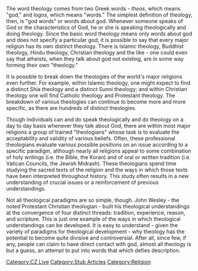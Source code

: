 The word theology comes from two Greek words - ''theos'', which means "god," and ''logos'', which means "words."  The simplest definition of theology, then, is "god words" or words about god.  Whenever someone speaks of God or the characteristics of God, he or she is speaking theologically and doing theology.  Since the basic word theology means only words about god and does not specify a particular god, it is possible to say that every major religion has its own distinct theology.  There is Islamic theology, Buddhist theology, Hindu theology, Christian theology and the like - one could even say that atheists, when they talk about god not existing, are in some way forming their own "theology."

It is possible to break down the theologies of the world's major religions even further.  For example, within Islamic theology, one might expect to find a distinct Shia theology and a distinct Sunni theology; and within Christian theology one will find Catholic theology and Protestant theology.  The breakdown of various theologies can continue to become more and more specific, as there are hundreds of distinct theologies.

Though individuals can and do speak theologically and do theology on a day to day basis whenever they talk about God, there are within most major religions a group of trained "theologians" whose task is to evaluate the acceptability and validity of various beliefs.  Often, these professional theologians evaluate various possible positions on an issue according to a specific paradigm, although nearly all religions appeal to some combination of holy writings (i.e. the Bible, the Koran) and of oral or written tradition (i.e. Vatican Councils, the Jewish Midrash).  These theologians spend time studying the sacred texts of the religion and the ways in which those texts have been interpreted throughout history.  This study often results in a new understanding of crucial issues or a reinforcement of previous understandings.

Not all theological paradigms are so simple, though.  John Wesley - the noted Protestant Christian theologian - built his theological understandings at the convergence of four distinct threads: tradition, experience, reason, and scripture.  This is just one example of the ways in which theological understandings can be developed.  It is easy to understand - given the variety of paradigms for theological development - why theology has the potential to become quite divisive and controversial.  After all, since few, if any, people can claim to have direct contact with god, almost all theology is but a guess, an attempt to put into words that which defies description.

[[Category:CZ Live]]
[[Category:Stub Articles]]
[[Category:Religion]]